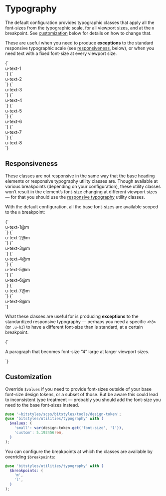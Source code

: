 
<Meta title="Utilities/typography" />

# Typography

The default configuration provides typographic classes that apply all the font-sizes from the typographic scale, for all viewport sizes, and at the `m` breakpoint. See [customization](#customization) below for details on how to change that.

These are useful when you need to produce **exceptions** to the standard responsive typographic scale (see [responsiveness](#responsiveness), below), or when you need text with a fixed font-size at every viewport size.

<Canvas isColumn>
  <Story name="u-text-1">
    {`
      <div class="u-text-1">u-text-1</div>
    `}
  </Story>
  <Story name="u-text-2">
    {`
      <div class="u-text-2">u-text-2</div>
    `}
  </Story>
  <Story name="u-text-3">
    {`
      <div class="u-text-3">u-text-3</div>
    `}
  </Story>
  <Story name="u-text-4">
    {`
      <div class="u-text-4">u-text-4</div>
    `}
  </Story>
  <Story name="u-text-5">
    {`
      <div class="u-text-5">u-text-5</div>
    `}
  </Story>
  <Story name="u-text-6">
    {`
      <div class="u-text-6">u-text-6</div>
    `}
  </Story>
  <Story name="u-text-7">
    {`
      <div class="u-text-7">u-text-7</div>
    `}
  </Story>
  <Story name="u-text-8">
    {`
      <div class="u-text-8">u-text-8</div>
    `}
  </Story>
</Canvas>

## Responsiveness

These classes are not responsive in the same way that the base heading elements or responsive typography utility classes are. Though available at various breakpoints (depending on your configuration), these utility classes won’t result in the element’s font-size changing at different viewport sizes — for that you should use the [responsive typography](/docs/utilities-typography-responsive--typography) utility classes.

With the default configuration, all the base font-sizes are available scoped to the `m` breakpoint:

<Canvas isColumn>
  <Story name="u-text-1@m">
    {`
      <div class="u-text-1@m">u-text-1@m</div>
    `}
  </Story>
  <Story name="u-text-2@m">
    {`
      <div class="u-text-2@m">u-text-2@m</div>
    `}
  </Story>
  <Story name="u-text-3@m">
    {`
      <div class="u-text-3@m">u-text-3@m</div>
    `}
  </Story>
  <Story name="u-text-4@m">
    {`
      <div class="u-text-4@m">u-text-4@m</div>
    `}
  </Story>
  <Story name="u-text-5@m">
    {`
      <div class="u-text-5@m">u-text-5@m</div>
    `}
  </Story>
  <Story name="u-text-6@m">
    {`
      <div class="u-text-6@m">u-text-6@m</div>
    `}
  </Story>
  <Story name="u-text-7@m">
    {`
      <div class="u-text-7@m">u-text-7@m</div>
    `}
  </Story>
  <Story name="u-text-8@m">
    {`
      <div class="u-text-8@m">u-text-8@m</div>
    `}
  </Story>
</Canvas>

What these classes are useful for is producing **exceptions** to the standardized responsive typography — perhaps you need a specific `<h3>` (or `.u-h3`) to have a different font-size than is standard, at a certain breakpoint.

<Canvas>
  <Story name="exception-example">
    {`
      <p class="u-text-4@m">A paragraph that becomes font-size “4” large at larger viewport sizes.</p>
    `}
  </Story>
</Canvas>

## Customization

Override `$values` if you need to provide font-sizes outside of your base font-size design tokens, or a subset of those. But be aware this could lead to inconsistent type treatment — probably you should add the font-size you need to the base font-sizes instead.

```scss
@use '~bitstyles/scss/bitstyles/tools/design-token';
@use 'bitstyles/utilities/typography' with (
  $values: (
    'small': var(design-token.get('font-size', '1')),
    'custom': 5.192456rem,
  )
);
```

You can configure the breakpoints at which the classes are available by overriding `$breakpoints`:

```scss
@use 'bitstyles/utilities/typography' with (
  $breakpoints: (
    'm',
    'l',
  )
);
```
